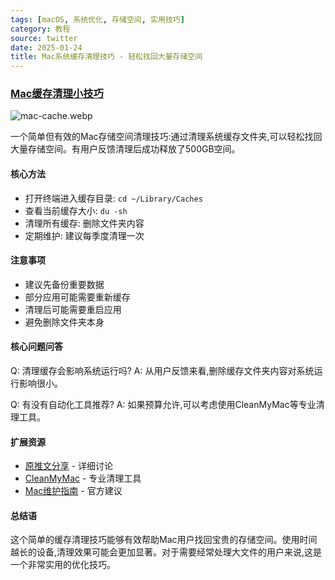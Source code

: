 ```yaml
---
tags: [macOS, 系统优化, 存储空间, 实用技巧]
category: 教程
source: twitter
date: 2025-01-24
title: Mac系统缓存清理技巧 - 轻松找回大量存储空间
---
```


### [Mac缓存清理小技巧](https://twitter-thread.com/t/1884900878735564832)

![mac-cache.webp](https://img.mengpeng.tech/i/2025/02/07/67a59953db363.webp)

一个简单但有效的Mac存储空间清理技巧:通过清理系统缓存文件夹,可以轻松找回大量存储空间。有用户反馈清理后成功释放了500GB空间。

#### 核心方法

- 打开终端进入缓存目录: `cd ~/Library/Caches`
- 查看当前缓存大小: `du -sh`
- 清理所有缓存: 删除文件夹内容
- 定期维护: 建议每季度清理一次

#### 注意事项

- 建议先备份重要数据
- 部分应用可能需要重新缓存
- 清理后可能需要重启应用
- 避免删除文件夹本身

#### 核心问题问答

Q: 清理缓存会影响系统运行吗?
A: 从用户反馈来看,删除缓存文件夹内容对系统运行影响很小。

Q: 有没有自动化工具推荐?
A: 如果预算允许,可以考虑使用CleanMyMac等专业清理工具。

#### 扩展资源

- [原推文分享](https://twitter-thread.com/t/1884900878735564832) - 详细讨论
- [CleanMyMac](https://macpaw.com/cleanmymac) - 专业清理工具
- [Mac维护指南](https://support.apple.com/mac/repair) - 官方建议

#### 总结语

这个简单的缓存清理技巧能够有效帮助Mac用户找回宝贵的存储空间。使用时间越长的设备,清理效果可能会更加显著。对于需要经常处理大文件的用户来说,这是一个非常实用的优化技巧。 